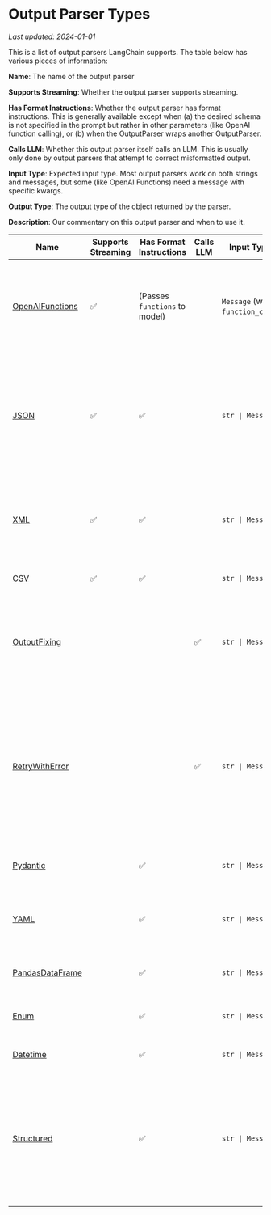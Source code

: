 # Output Parser Types
*Last updated: 2024-01-01*

This is a list of output parsers LangChain supports. The table below has various pieces of information:

**Name**: The name of the output parser

**Supports Streaming**: Whether the output parser supports streaming.

**Has Format Instructions**: Whether the output parser has format instructions. This is generally available except when (a) the desired schema is not specified in the prompt but rather in other parameters (like OpenAI function calling), or (b) when the OutputParser wraps another OutputParser.

**Calls LLM**: Whether this output parser itself calls an LLM. This is usually only done by output parsers that attempt to correct misformatted output.

**Input Type**: Expected input type. Most output parsers work on both strings and messages, but some (like OpenAI Functions) need a message with specific kwargs.

**Output Type**: The output type of the object returned by the parser.

**Description**: Our commentary on this output parser and when to use it.

| Name            | Supports Streaming | Has Format Instructions       | Calls LLM | Input Type                       | Output Type          | Description                                                                                                                                                                                                                                              |   |   |
|-----------------|--------------------|-------------------------------|-----------|----------------------------------|----------------------|----------------------------------------------------------------------------------------------------------------------------------------------------------------------------------------------------------------------------------------------------------|---|---|
| [OpenAIFunctions](./openai_functions) | ✅                  | (Passes `functions` to model) |           | `Message` (with `function_call`) | JSON object          | Uses OpenAI function calling to structure the return output. If you are using a model that supports function calling, this is generally the most reliable method.                                                                                        |   |   |
| [JSON](./json)            | ✅                  | ✅                             |           | `str \| Message`                 | JSON object          | Returns a JSON object as specified. You can specify a Pydantic model and it will return JSON for that model. Probably the most reliable output parser for getting structured data that does NOT use function calling.                                    |   |   |
| [XML](./xml)            | ✅                  | ✅                             |           | `str \| Message`                 | `dict`               | Returns a dictionary of tags. Use when XML output is needed. Use with models that are good at writing XML (like Anthropic's).                                                                                                                            |   |   |
| [CSV](./csv)           | ✅                  | ✅                             |           | `str \| Message`                 | `List[str]`          | Returns a list of comma separated values.                                                                                                                                                                                                                |   |   |
| [OutputFixing](./output_fixing)    |                    |                               | ✅         | `str \| Message`                 |                      | Wraps another output parser. If that output parser errors, then this will pass the error message and the bad output to an LLM and ask it to fix the output.                                                                                              |   |   |
| [RetryWithError](./retry)  |                    |                               | ✅         | `str \| Message`                 |                      | Wraps another output parser. If that output parser errors, then this will pass the original inputs, the bad output, and the error message to an LLM and ask it to fix it. Compared to OutputFixingParser, this one also sends the original instructions. |   |   |
| [Pydantic](./pydantic)        |                    | ✅                             |           | `str \| Message`                 | `pydantic.BaseModel` | Takes a user defined Pydantic model and returns data in that format.                                                                                                                                                                                     |   |   |
| [YAML](./yaml)        |                    | ✅                             |           | `str \| Message`                 | `pydantic.BaseModel` | Takes a user defined Pydantic model and returns data in that format. Uses YAML to encode it.                                                                                                                                                                                    |   |   |
| [PandasDataFrame](./pandas_dataframe) |                    | ✅                             |           | `str \| Message`                 | `dict`               | Useful for doing operations with pandas DataFrames.                                                                                                                                                                                                      |   |   |
| [Enum](./enum)            |                    | ✅                             |           | `str \| Message`                 | `Enum`               | Parses response into one of the provided enum values.                                                                                                                                                                                                    |   |   |
| [Datetime](./datetime)        |                    | ✅                             |           | `str \| Message`                 | `datetime.datetime`  | Parses response into a datetime string.                                                                                                                                                                                                                  |   |   |
| [Structured](./structured)      |                    | ✅                             |           | `str \| Message`                 | `Dict[str, str]`     | An output parser that returns structured information. It is less powerful than other output parsers since it only allows for fields to be strings. This can be useful when you are working with smaller LLMs.                                            |   |   |